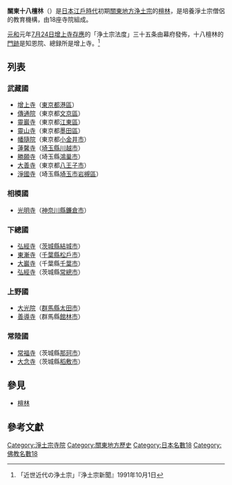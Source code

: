 {{refimprove|time=2017-08-05T10:03:37+00:00}}
'''關東十八檀林'''（{{jpn|j=|関東十八檀林|hg=かんとうじゅうはちだんりん}}）是[[日本|日本]][[江戶時代|江戶時代]]初期[[關東地方|關東地方]][[浄土宗|浄土宗]]的[[檀林|檀林]]，是培養淨土宗僧侶的教育機構，由18座寺院組成。

[[元和_(日本)|元和]]元年[[七月廿四|7月24日]][[增上寺|增上寺]][[慈昌|存應]]的「浄土宗法度」三十五条由幕府發佈，十八檀林的[[門跡|門跡]]是知恩院、總録所是增上寺。<ref>「近世近代の浄土宗」『浄土宗新聞』1991年10月1日</ref>

== 列表 ==

=== 武藏國 ===

* [[增上寺|增上寺]]（[[東京都|東京都]][[港區_(東京都)|港區]]）
* [[傳通院|傳通院]]（東京都[[文京區|文京區]]）
* [[靈巖寺_(江東區)|靈巖寺]]（東京都[[江東區_(東京都)|江東區]]）
* [[靈山寺_(墨田區)|靈山寺]]（東京都[[墨田區|墨田區]]）
* [[幡隨院|幡隨院]]（東京都[[小金井市|小金井市]]）
* [[蓮馨寺|蓮馨寺]]（[[埼玉縣|埼玉縣]][[川越市|川越市]]）
* [[勝願寺|勝願寺]]（埼玉縣[[鴻巢市|鴻巢市]]）
* [[大善寺_(八王子市)|大善寺]]（東京都[[八王子市|八王子市]]）
* [[淨國寺_(埼玉市)|淨國寺]]（埼玉縣[[埼玉市|埼玉市]][[岩槻區|岩槻區]]）

=== 相模國 ===

* [[光明寺_(鎌倉市)|光明寺]]（[[神奈川縣|神奈川縣]][[鐮倉市|鐮倉市]]）

=== 下總國 ===

* [[弘經寺_(結城市)|弘經寺]]（[[茨城縣|茨城縣]][[結城市|結城市]]）
* [[東漸寺_(松戶市)|東漸寺]]（[[千葉縣|千葉縣]][[松戶市|松戶市]]）
* [[大巖寺|大巖寺]]（千葉縣[[千葉市|千葉市]]）
* [[弘經寺_(常總市)|弘經寺]]（茨城縣[[常總市|常總市]]）

=== 上野國 ===

* [[大光院|大光院]]（[[群馬縣|群馬縣]][[太田市|太田市]]）
* [[善導寺_(館林市)|善導寺]]（群馬縣[[館林市|館林市]]）

=== 常陸國 ===

* [[常福寺_(那珂市)|常福寺]]（茨城縣[[那珂市|那珂市]]）
* [[大念寺_(稻敷市)|大念寺]]（茨城縣[[稻敷市|稻敷市]]）

== 參見 ==
* [[檀林|檀林]]

== 參考文獻 ==
{{reflist}}

[[Category:淨土宗寺院|Category:淨土宗寺院]]
[[Category:關東地方歷史|Category:關東地方歷史]]
[[Category:日本名數18|Category:日本名數18]]
[[Category:佛教名數18|Category:佛教名數18]]